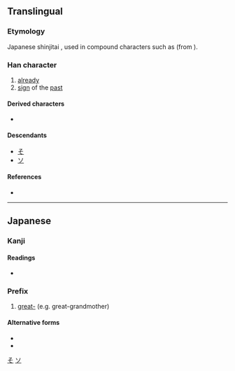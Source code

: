 {{character info/new}}
{{also|曾}}
==Translingual==
{{ja-forms|曽|[[曾]]|[[曾]]}}

===Etymology===
Japanese shinjitai {{Han simp|曾}}, used in compound characters such as {{lang|ja|[[増]]}} (from {{lang|und|sc=Hani|増}}).

===Han character===
{{Han char|rn=72|rad=日|as=07|sn=11|four=|canj=CWA,XCWA|ids=⿳丷田日}}

# [[already]]
# [[sign]] of the [[past]]

====Derived characters====
* {{lang|ja|[[僧]] [[憎]] [[増]] [[層]] [[噌]]}} {{qualifier|Japanese shinjitai}}

====Descendants====
* [[そ]]
* [[ソ]]

====References====
* {{Han ref|kx=0503.021|hdz=21514.061|uh=66FD|ud=26365}}

[[Category:Han characters from which hiragana were derived|そ]]

----

==Japanese==
{{ja-kanji forms|曽|曾}}

===Kanji===
{{ja-kanji|grade=c|rs=日07|style=s|kyu=曾}}

====Readings====
* {{ja-readings|on=[[ぞ]] (zo), [[そう]] (sō), [[そ]] (so)|kun=[[かって]] (katte), [[すなわち]] (sunawachi)}}

===Prefix===
{{ja-pos|そう|prefix}}

# [[great-]] (e.g. great-grandmother)

====Alternative forms====
* {{l|ja|ひい}}
* {{l|ja|ひ}}

[[Category:Han characters from which katakana were derived|ソ]]